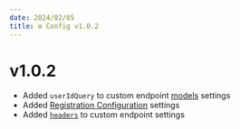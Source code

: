 ```yaml
---
date: 2024/02/05
title: ⚙️ Config v1.0.2
---
```


# v1.0.2

- Added `userIdQuery` to custom endpoint [models](./custom_config.md#models) settings
- Added [Registration Configuration](./custom_config.md#registration) settings
- Added [`headers`](./custom_config.md#headers) to custom endpoint settings